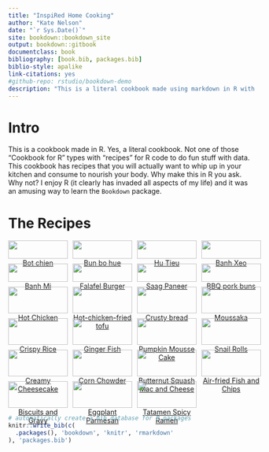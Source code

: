 ```yaml
--- 
title: "InspiRed Home Cooking"
author: "Kate Nelson"
date: "`r Sys.Date()`"
site: bookdown::bookdown_site
output: bookdown::gitbook
documentclass: book
bibliography: [book.bib, packages.bib]
biblio-style: apalike
link-citations: yes
#github-repo: rstudio/bookdown-demo
description: "This is a literal cookbook made using markdown in R with recipes you can actually eat."
---
```


# Intro {.unnumbered}

This is a cookbook made in R. Yes, a literal cookbook. Not one of those "Cookbook for R" types with "recipes" for R code to do fun stuff with data. This cookbook has recipes that you will actually want to whip up in your kitchen and consume to nourish your body. Why make this in R you ask. Why not? I enjoy R (it clearly has invaded all aspects of my life) and it was an amusing way to learn the `Bookdown` package.


<!--  Use nested CSS <div> containers notated using colons per [these directions](https://bookdown.org/yihui/rmarkdown-cookbook/multi-column.html) and cross-referencing per [these instructions](https://bookdown.org/yihui/rmarkdown-cookbook/cross-ref.html). -->

# The Recipes {.unnumbered}

:::: {style="display: grid; grid-template-columns: 24% 24% 24% 24%; grid-column-gap: 10px;
grid-row-gap: 10px;"} 

::: {}
<center>
[![](bot_chien_small.jpg){width=100%}](#botchien)
[Bot chien](#botchien)
</center>
:::

::: {}
<center>
[![](bun_bo_hue_small.jpg){width=100%}](#bohue)
[Bun bo hue](#bohue)
</center>
:::

::: {}
<center>
[![](hu_tieu_small.jpg){width=100%}](#hutieu)
[Hu Tieu](#hutieu)
</center>
:::

::: {}
<center>
[![](banhxeo_small.jpg){width=100%}](#banhxeo)
[Banh Xeo](#banhxeo)
</center>
:::

::: {}
<center>
[![](banhmi_small.jpg){width=100%}](#banhmi)
[Banh Mi](#banhmi)
</center>
:::

::: {}
<center>
[![](falafel_burger_small.jpg){width=100%}](#burger)
[Falafel Burger](#burger)
</center>
:::

::: {}
<center>
[![](saag_small.jpg){width=100%}](#saag)
[Saag Paneer](#saag)
</center>
:::

::: {}
<center>
[![](bbq_pork_buns_small.jpg){width=100%}](#bbq)
[BBQ pork buns](#bbq)
</center>
:::

::: {}
<center>
[![](hot_chicken_small.jpg){width=100%}](#hotchicken)
[Hot Chicken](#hotchicken)
</center>
:::

::: {}
<center>
[![](hot_chicken_tofu_small.jpg){width=100%}](#hottofu)
[Hot-chicken-fried tofu](#hottofu)
</center>
:::

::: {}
<center>
[![](crusty_bread_small.jpg){width=100%}](#crustybread)
[Crusty bread](#crustybread)
</center>
:::

::: {}
<center>
[![](moussaka_small.jpg){width=100%}](#moussaka)
[Moussaka](#moussaka)
</center>
:::

::: {}
<center>
[![](crispy_rice_small.jpg){width=100%}](#crispyrice)
[Crispy Rice](#crispyrice)
</center>
:::

::: {}
<center>
[![](ginger_fish_small.jpg){width=100%}](#gingerfish)
[Ginger Fish](#gingerfish)
</center>
:::

::: {}
<center>
[![](pumpkin_mousse_cake_small.jpg){width=100%}](#pumpkincake)
[Pumpkin Mousse Cake](#pumpkincake)
</center>
:::

::: {}
<center>
[![](snail_roll_small.jpg){width=100%}](#snailroll)
[Snail Rolls](#snailroll)
</center>
:::

::: {}
<center>
[![](cheesecake_small.jpg){width=100%}](#cheesecake)
[Creamy Cheesecake](#cheesecake)
</center>
:::

::: {}
<center>
[![](corn_chowder_small.jpg){width=100%}](#cornchowder)
[Corn Chowder](#cornchowder)
</center>
:::

::: {}
<center>
[![](squash_mandc_small.jpg){width=100%}](#squashmc)
[Butternut Squash Mac and Cheese](#squashmc)
</center>
:::

::: {}
<center>
[![](fish_chips_small.jpg){width=100%}](#fishandchips)
[Air-fried Fish and Chips](#fishandchips)
</center>
:::


::: {}
<center>
[![](biscuits_gravy_small.jpg){width=100%}](#bicuits)
[Biscuits and Gravy](#biscuits)
</center>
:::

::: {}
<center>
[![](eggplant_parm_small.jpg){width=100%}](#eggplantparm)
[Eggplant Parmesan](#eggplantparm)
</center>
:::

::: {}
<center>
[![](tatamen_small.jpg){width=100%}](#tatamen)
[Tatamen Spicy Ramen](#tatamen)
</center>
:::


::::





<!-- removing section numbering for recipe sub-headers see [this](https://bookdown.org/yihui/rmarkdown-cookbook/unnumbered-sections.html). -->

```r
# automatically create a bib database for R packages
knitr::write_bib(c(
  .packages(), 'bookdown', 'knitr', 'rmarkdown'
), 'packages.bib')
```
